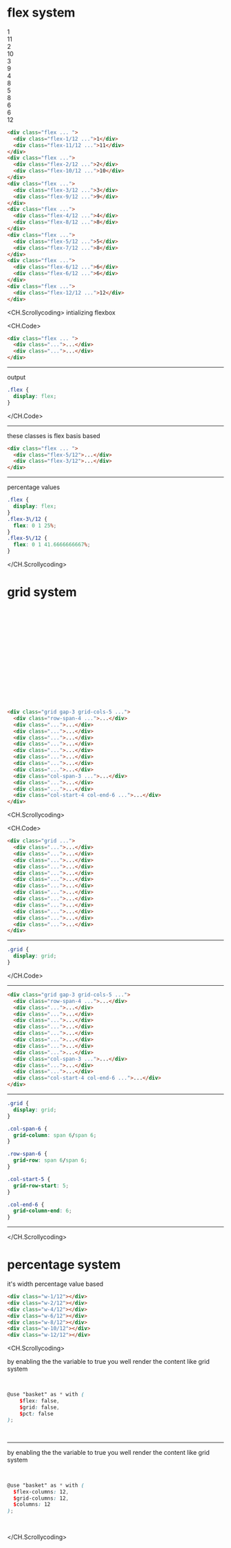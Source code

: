 <div class="stage anim-slide-right anim-break">
<h1 class="h2 text-center mx-8">flex system</h1>
  <div class="prototype p-5">
    <div class="prototype-gap my-5 text-center">
      <div class="flex gap-1 mt-3 ">
        <div class="flex-1/12 px-5 py-3 br-sm text-gray-100 bg-blue-500">1</div>
        <div class="flex-11/12 px-5 py-3 br-sm text-gray-100 bg-blue-500">11</div>
      </div>
      <div class="flex gap-1 mt-3">
        <div class="flex-2/12 px-5 py-3 br-sm text-gray-100 bg-blue-500">2</div>
        <div class="flex-10/12 px-5 py-3 br-sm text-gray-100 bg-blue-500">10</div>
      </div>
      <div class="flex gap-1 mt-3">
        <div class="flex-3/12 px-5 py-3 br-sm text-gray-100 bg-blue-500">3</div>
        <div class="flex-9/12 px-5 py-3 br-sm text-gray-100 bg-blue-500">9</div>
      </div>
      <div class="flex gap-1 mt-3">
        <div class="flex-4/12 px-5 py-3 br-sm text-gray-100 bg-blue-500">4</div>
        <div class="flex-8/12 px-5 py-3 br-sm text-gray-100 bg-blue-500">8</div>
      </div>
      <div class="flex gap-1 mt-3">
        <div class="flex-5/12 px-5 py-3 br-sm text-gray-100 bg-blue-500">5</div>
        <div class="flex-7/12 px-5 py-3 br-sm text-gray-100 bg-blue-500">8</div>
      </div>
      <div class="flex gap-1 mt-3">
        <div class="flex-6/12 px-5 py-3 br-sm text-gray-100 bg-blue-500">6</div>
        <div class="flex-6/12 px-5 py-3 br-sm text-gray-100 bg-blue-500">6</div>
      </div>
      <div class="flex gap-1 mt-3">
        <div class="flex-12/12 px-5 py-3 br-sm text-gray-100 bg-blue-500">12</div>
      </div>
    </div>
  </div>

```html demo.html
<div class="flex ... ">
  <div class="flex-1/12 ...">1</div>
  <div class="flex-11/12 ...">11</div>
</div>
<div class="flex ...">
  <div class="flex-2/12 ...">2</div>
  <div class="flex-10/12 ...">10</div>
</div>
<div class="flex ...">
  <div class="flex-3/12 ...">3</div>
  <div class="flex-9/12 ...">9</div>
</div>
<div class="flex ...">
  <div class="flex-4/12 ...">4</div>
  <div class="flex-8/12 ...">8</div>
</div>
<div class="flex ...">
  <div class="flex-5/12 ...">5</div>
  <div class="flex-7/12 ...">8</div>
</div>
<div class="flex ...">
  <div class="flex-6/12 ...">6</div>
  <div class="flex-6/12 ...">6</div>
</div>
<div class="flex ...">
  <div class="flex-12/12 ...">12</div>
</div>
```

<CH.Scrollycoding>
intializing flexbox

<CH.Code>

```html app.html focus=1:1
<div class="flex ... ">
  <div class="...">...</div>
  <div class="...">...</div>
</div>
```

---

output

```css output.css
.flex {
  display: flex;
}
```

</CH.Code>

---

these classes is flex basis based

```html app.html focus=2,3
<div class="flex ... ">
  <div class="flex-5/12">...</div>
  <div class="flex-3/12">...</div>
</div>

```
---

percentage values

```css output.css focus=1:9
.flex {
  display: flex;
}
.flex-3\/12 {
  flex: 0 1 25%;
}
.flex-5\/12 {
  flex: 0 1 41.6666666667%;
}
```



</CH.Scrollycoding>

<h1 class="h2 text-center mx-8">grid system</h1>
<div class="prototype p-5">
  <div class="prototype-gap my-5 ">
    <div class="grid gap-3 grid-cols-5 text-center">
      <div class="row-span-4 px-5 py-3 br-sm text-gray-100 bg-blue-500">⠀</div>
      <div class="px-5 py-3 br-sm text-gray-100 bg-blue-500">⠀</div>
      <div class="px-5 py-3 br-sm text-gray-100 bg-blue-500">⠀</div>
      <div class="px-5 py-3 br-sm text-gray-100 bg-blue-500">⠀</div>
      <div class="px-5 py-3 br-sm text-gray-100 bg-blue-500">⠀</div>
      <div class="px-5 py-3 br-sm text-gray-100 bg-blue-500">⠀</div>
      <div class="px-5 py-3 br-sm text-gray-100 bg-blue-500">⠀</div>
      <div class="px-5 py-3 br-sm text-gray-100 bg-blue-500">⠀</div>
      <div class="px-5 py-3 br-sm text-gray-100 bg-blue-500">⠀</div>
      <div class="col-span-3 px-5 py-3 br-sm text-gray-100 bg-blue-500">⠀</div>
      <div class="px-5 py-3 br-sm text-gray-100 bg-blue-500">⠀</div>
      <div class="px-5 py-3 br-sm text-gray-100 bg-blue-500">⠀</div>
      <div class="col-start-4 col-end-6 px-5 py-3 br-sm text-gray-100 bg-blue-500">⠀</div>
    </div>
  </div>
</div>


```html demo.html
<div class="grid gap-3 grid-cols-5 ...">
  <div class="row-span-4 ...">...</div>
  <div class="...">...</div>
  <div class="...">...</div>
  <div class="...">...</div>
  <div class="...">...</div>
  <div class="...">...</div>
  <div class="...">...</div>
  <div class="...">...</div>
  <div class="...">...</div>
  <div class="col-span-3 ...">...</div>
  <div class="...">...</div>
  <div class="...">...</div>
  <div class="col-start-4 col-end-6 ...">...</div>
</div>
```


<CH.Scrollycoding>

<CH.Code>

```html app.html focus=1:1
<div class="grid ...">
  <div class="...">...</div>
  <div class="...">...</div>
  <div class="...">...</div>
  <div class="...">...</div>
  <div class="...">...</div>
  <div class="...">...</div>
  <div class="...">...</div>
  <div class="...">...</div>
  <div class="...">...</div>
  <div class="...">...</div>
  <div class="...">...</div>
  <div class="...">...</div>
  <div class="...">...</div>
</div>
```

---



```css output.css
.grid {
  display: grid;
}
```

</CH.Code>

---


```html app.html focus=1,2,11,14
<div class="grid gap-3 grid-cols-5 ...">
  <div class="row-span-4 ...">...</div>
  <div class="...">...</div>
  <div class="...">...</div>
  <div class="...">...</div>
  <div class="...">...</div>
  <div class="...">...</div>
  <div class="...">...</div>
  <div class="...">...</div>
  <div class="...">...</div>
  <div class="col-span-3 ...">...</div>
  <div class="...">...</div>
  <div class="...">...</div>
  <div class="col-start-4 col-end-6 ...">...</div>
</div>
```
---



```css output.css
.grid {
  display: grid;
}

.col-span-6 {
  grid-column: span 6/span 6;
}

.row-span-6 {
  grid-row: span 6/span 6;
}

.col-start-5 {
  grid-row-start: 5;
}

.col-end-6 {
  grid-column-end: 6;
}
```


---


</CH.Scrollycoding>

<h1 class="h2 text-center mx-8">percentage system</h1>
<p class="text">it's width percentage value based</p>

```html app.html
<div class="w-1/12"></div>
<div class="w-2/12"></div>
<div class="w-4/12"></div>
<div class="w-6/12"></div>
<div class="w-8/12"></div>
<div class="w-10/12"></div>
<div class="w-12/12"></div>
```  
<CH.Scrollycoding>

  by enabling the the variable to true 
  you well render the content like grid system
  ```scss main.scss focus=4:6
  ⠀
  ⠀
  @use "basket" as * with (
      $flex: false,
      $grid: false,
      $pct: false
  );
  ⠀
  ⠀
  ```
  ---
  by enabling the the variable to true 
  you well render the content like grid system
  ```scss main.scss focus=4:6
  ⠀
  ⠀
  @use "basket" as * with (
    $flex-columns: 12,
    $grid-columns: 12,
    $columns: 12
  );
  ⠀
  ⠀
  ```


</CH.Scrollycoding>

</div>